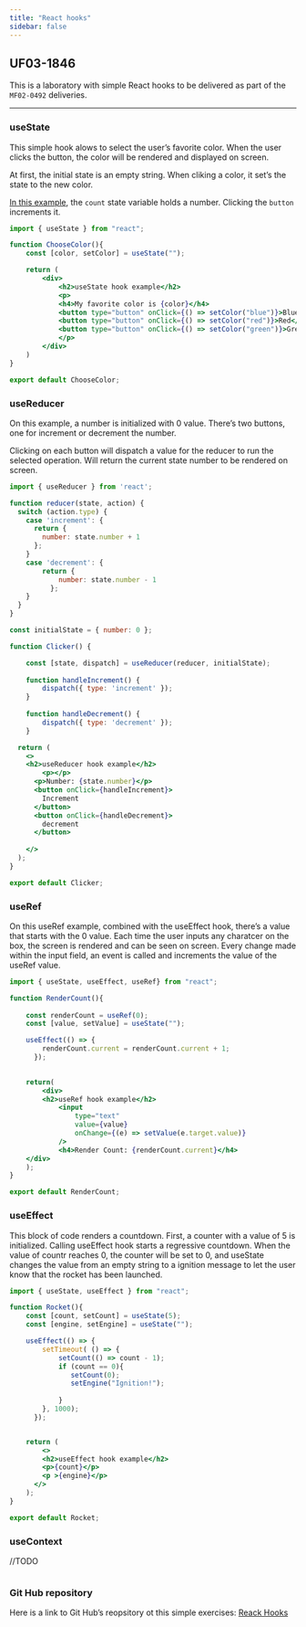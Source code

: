 ```yaml
---
title: "React hooks"
sidebar: false
---
```


## UF03-1846

This is a laboratory with simple React hooks to be delivered as part of the `MF02-0492` deliveries.

---

### useState  

This simple hook alows to select the user's favorite color. When the user clicks the button, the color will be rendered and displayed on screen.

At first, the initial state is an empty string. When cliking a color, it set's the state to the new color.


[In this example](https://beta.reactjs.org/reference/react/useState#examples-basic){.external}, the ``count`` state variable holds a number. Clicking the ``button`` increments it.

``` .jsx
import { useState } from "react";

function ChooseColor(){
    const [color, setColor] = useState("");

    return (
        <div>
            <h2>useState hook example</h2>
            <p>
            <h4>My favorite color is {color}</h4>
            <button type="button" onClick={() => setColor("blue")}>Blue</button>
            <button type="button" onClick={() => setColor("red")}>Red</button>
            <button type="button" onClick={() => setColor("green")}>Green</button>
            </p>
        </div>     
    )
}

export default ChooseColor;
```

### useReducer

On this example, a number is initialized with 0 value. There's two buttons, one for increment or decrement the number.

Clicking on each button will dispatch a value for the reducer to run the selected operation. Will return the current state number to be rendered on screen.

``` .jsx
import { useReducer } from 'react';

function reducer(state, action) {
  switch (action.type) {
    case 'increment': {
      return {
        number: state.number + 1
      };
    }
    case 'decrement': {
        return {
            number: state.number - 1
          };
    }
  }
}

const initialState = { number: 0 };

function Clicker() {

    const [state, dispatch] = useReducer(reducer, initialState);
    
    function handleIncrement() {
        dispatch({ type: 'increment' });
    }
    
    function handleDecrement() {
        dispatch({ type: 'decrement' }); 
    }

  return (
    <>
    <h2>useReducer hook example</h2>
        <p></p>
      <p>Number: {state.number}</p>
      <button onClick={handleIncrement}>
        Increment
      </button>
      <button onClick={handleDecrement}>
        decrement
      </button>
      
    </>
  );
}

export default Clicker;
```

### useRef

On this useRef example, combined with the useEffect hook, there's a value that starts with the 0 value.
Each time the user inputs any charatcer on the box, the screen is rendered and can be seen on screen.
Every change made within the input field, an event is called and increments the value of the useRef value.


``` .jsx
import { useState, useEffect, useRef} from "react";

function RenderCount(){
    
    const renderCount = useRef(0);
    const [value, setValue] = useState("");

    useEffect(() => {
        renderCount.current = renderCount.current + 1;
      });
    

    return(
        <div>
        <h2>useRef hook example</h2>
            <input
                type="text"
                value={value}
                onChange={(e) => setValue(e.target.value)}
            />
            <h4>Render Count: {renderCount.current}</h4>
    </div>  
    );
}

export default RenderCount;

```

### useEffect

This block of code renders a countdown. First, a counter with a value of 5 is initialized. Calling useEffect hook starts a regressive countdown. When the value of countr reaches 0, the counter will be set to 0, and useState changes the value from an empty string to a ignition message to let the user know that the rocket has been launched.

``` .jsx
import { useState, useEffect } from "react";

function Rocket(){
    const [count, setCount] = useState(5);
    const [engine, setEngine] = useState("");

    useEffect(() => {
        setTimeout( () => {
            setCount(() => count - 1);
            if (count == 0){
               setCount(0);
               setEngine("Ignition!");
           
            }
        }, 1000);
      });


    return (
        <>
        <h2>useEffect hook example</h2>
        <p>{count}</p>
        <p >{engine}</p>
      </>
    );
}

export default Rocket;

```

### useContext

//TODO 

``` .jsx

```

### Git Hub repository

Here is a link to Git Hub's reopsitory ot this simple exercises:
[Reack Hooks](https://github.com/vcalvache/react-labs/tree/main/deilveries)